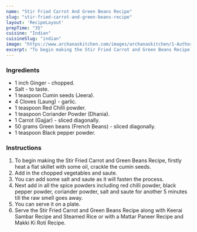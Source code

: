 ---
name: "Stir Fried Carrot And Green Beans Recipe"
slug: "stir-fried-carrot-and-green-beans-recipe"
layout: 'RecipeLayout'
prepTime: "35"
cuisine: "Indian"
cuisineSlug: "indian"
image: "https://www.archanaskitchen.com/images/archanaskitchen/1-Author/sibyl_sunitha/Stir_Fried_Carrot_and_Green_Beans_Recipe_.jpg"
excerpt: "To begin making the Stir Fried Carrot and Green Beans Recipe, firstly heat a flat skillet with some oil, crackle the cumin seeds"
---

### Ingredients

- 1 inch Ginger - chopped.
- Salt - to taste.
- 1 teaspoon Cumin seeds (Jeera).
- 4 Cloves (Laung) - garlic.
- 1 teaspoon Red Chilli powder.
- 1 teaspoon Coriander Powder (Dhania).
- 1 Carrot (Gajjar) - sliced diagonally.
- 50 grams Green beans (French Beans) - sliced diagonally.
- 1 teaspoon Black pepper powder.

### Instructions

1. To begin making the Stir Fried Carrot and Green Beans Recipe, firstly heat a flat skillet with some oil, crackle the cumin seeds.
1. Add in the chopped vegetables and saute.
1. You can add some salt and saute as it will fasten the process.
1. Next add in all the spice powders including red chilli powder, black pepper powder, coriander powder, salt and saute for another 5 minutes till the raw smell goes away.
1. You can serve it on a plate.
1. Serve the Stir Fried Carrot and Green Beans Recipe along with Keerai Sambar Recipe and Steamed Rice or with a Mattar Paneer Recipe and Makki Ki Roti Recipe.
